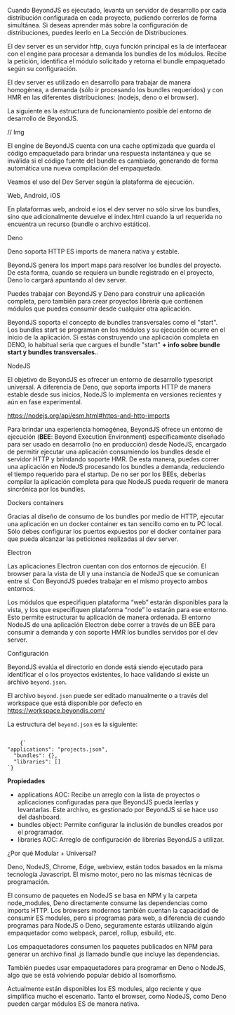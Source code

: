 
<Title>Servidor de desarrollo</Title>

Cuando BeyondJS es ejecutado, levanta un servidor de desarrollo por cada distribución configurada en cada proyecto, pudiendo correrlos de forma simultánea.
Si deseas aprender más sobre la configuración de distribuciones, puedes leerlo en <Link to="/docs/projects/distributions">La Sección de Distribuciones.</Link>

El dev server es un servidor http, cuya función principal es la de interfacear con el engine para procesar a demanda los bundles de los módulos. Recibe la petición, identifica el módulo solicitado y retorna el bundle empaquetado según su configuración.

El dev server es utilizado en desarrollo para trabajar de manera homogénea, a demanda (sólo ir procesando los bundles requeridos) y con HMR en las diferentes distribuciones: (nodejs, deno o el browser).

La siguiente es la estructura de funcionamiento posible del entorno de desarrollo de BeyondJS.

// Img

El engine de BeyondJS cuenta con una cache optimizada que guarda el código empaquetado para brindar una respuesta instantánea y que se inválida si el código fuente del bundle es cambiado, generando de forma automática una nueva compilación del empaquetado.

Veamos el uso del Dev Server según la plataforma de ejecución.

<SubTitle>Web, Android, iOS</SubTitle>

En plataformas web, android e ios el dev server no sólo sirve los bundles, sino que adicionalmente devuelve el index.html cuando la url requerida no encuentra un recurso (bundle o archivo estático).

<SubTitle>Deno</SubTitle>

Deno soporta HTTP ES imports de manera nativa y estable.

BeyondJS genera los import maps para resolver los bundles del proyecto. De esta forma, cuando se requiera un bundle registrado en el proyecto, Deno lo cargará apuntando al dev server.

Puedes trabajar con BeyondJS y Deno para construir una aplicación completa, pero también para crear proyectos librería que contienen módulos que puedes consumir desde cualquier otra aplicación.

BeyondJS soporta el concepto de bundles transversales como el "start". Los bundles start se programan en los módulos y su ejecución ocurre en el inicio de la aplicación.
Si estás construyendo una aplicación completa en DENO, lo habitual sería que cargues el bundle "start" **+ info sobre bundle start y bundles transversales.**.

<SubTitle>NodeJS</SubTitle>

El objetivo de BeyondJS es ofrecer un entorno de desarrollo typescript universal.
A diferencia de Deno, que soporta imports HTTP de manera estable desde sus inicios, NodeJS lo implementa en versiones recientes y aún en fase experimental.

<ELink to="https://nodejs.org/api/esm.html#https-and-http-imports">https://nodejs.org/api/esm.html#https-and-http-imports</ELink>

Para brindar una experiencia homogénea, BeyondJS ofrece un entorno de ejecución (**BEE**: Beyond Execution Environment)
específicamente diseñado para ser usado en desarrollo (no en producción) desde NodeJS, encargado de permitir ejecutar una aplicación consumiendo los bundles desde el servidor HTTP y brindando soporte HMR.
De esta manera, puedes correr una aplicación en NodeJS procesando los bundles a demanda, reduciendo el tiempo requerido para el startup.
De no ser por los BEEs, deberías compilar la aplicación completa para que NodeJS pueda requerir de manera sincrónica por los bundles.

<SubTitle>Dockers containers</SubTitle>

Gracias al diseño de consumo de los bundles por medio de HTTP, ejecutar una aplicación en un docker container es tan sencillo como en tu PC local.
Sólo debes configurar los puertos expuestos por el docker container para que pueda alcanzar las peticiones realizadas al dev server.

<SubTitle>Electron</SubTitle>

Las aplicaciones Electron cuentan con dos entornos de ejecución. El browser para la vista de UI y una instancia de NodeJS que se comunican entre sí.
Con BeyondJS puedes trabajar en el mismo proyecto ambos entornos.

Los módulos que especifiquen plataforma “web” estarán disponibles para la vista, y los que especifiquen plataforma “node” lo estarán para ese entorno. Esto permite estructurar tu aplicación de manera ordenada.
El entorno NodeJS de una aplicación Electron debe correr a través de un BEE para consumir a demanda y con soporte HMR los bundles servidos por el dev server.

<SubTitle>Configuración</SubTitle>

BeyondJS evalúa el directorio en donde está siendo ejecutado para identificar el o los proyectos existentes, lo hace validando si existe un archivo `beyond.json`.

El archivo `beyond.json` puede ser editado manualmente o a través del workspace que está disponible por defecto en <ELink to="https://workspace.beyondjs.com/">https://workspace.beyondjs.com/</ELink>

La estructura del `beyond.json` es la siguiente:

<Code>
	{`
"applications": "projects.json",
  "bundles": {},
  "libraries": []
`}
</Code>

**Propiedades**

-   applications <Link to="/aoc">AOC:</Link> Recibe un arreglo con la lista de proyectos o aplicaciones configuradas para que BeyondJS pueda leerlas y levantarlas. Este archivo, es gestionado por BeyondJS si se hace uso del dashboard.
-   bundles object: Permite configurar la inclusión de bundles creados por el programador.
-   libraries <Link to="/aoc">AOC:</Link> Arreglo de configuración de librerias BeyondJS a utilizar.

<SubTitle>¿Por qué Modular + Universal?</SubTitle>

Deno, NodeJS, Chrome, Edge, webview, están todos basados en la misma tecnología Javascript.
El mismo motor, pero no las mismas técnicas de programación.

El consumo de paquetes en NodeJS se basa en NPM y la carpeta node_modules, Deno directamente consume las dependencias como imports HTTP.
Los browsers modernos también cuentan la capacidad de consumir ES modules, pero si programas para web, a diferencia de cuando programas para NodeJS o Deno, seguramente estarás utilizando algún empaquetador como webpack, parcel, rollup, esbuild, etc.

Los empaquetadores consumen los paquetes publicados en NPM para generar un archivo final .js llamado bundle que incluye las dependencias.

También puedes usar empaquetadores para programar en Deno o NodeJS, algo que se está volviendo popular debido al Isomorfismo.

Actualmente están disponibles los ES modules, algo reciente y que simplifica mucho el escenario. Tanto el browser, como NodeJS, como Deno pueden cargar módulos ES de manera nativa.
